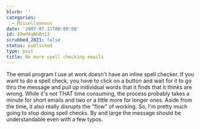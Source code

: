 ```yaml
---
blurb: ''
categories:
  - Miscellaneous
date: '2007-07-11T00:00:00'
id: 20eM4qNhRn13
scrubbed_2021: false
status: published
type: post
title: No more spell checking emails
---
```


The email program I use at work doesn't have an inline spell
checker. If you want to do a spell check, you have to click on a
button and wait for it to go thru the message and pull up
individual words that it finds that it thinks are wrong. While it's
not THAT time consuming, the process probably takes a minute for
short emails and two or a little more for longer ones. Aside from
the time, it also really disrupts the "flow" of working. So, I'm
pretty much going to stop doing spell checks. By and large the
message should be understandable even with a few typos.

